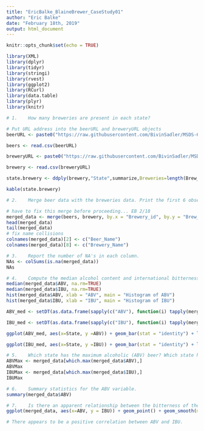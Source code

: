 ```yaml
---
title: "EricBalke_BlaineBrewer_CaseStudy01"
author: "Eric Balke"
date: "February 18th, 2019"
output: html_document
---
```

  
  ```r
knitr::opts_chunk$set(echo = TRUE)
```

```r
library(XML)
library(dplyr)
library(tidyr)
library(stringi)
library(rvest)
library(ggplot2)
library(RCurl)
library(data.table)
library(plyr)
library(knitr)

# 1.	How many breweries are present in each state?

# Put URL address into the beerURL and breweryURL objects
beerURL <- paste0("https://raw.githubusercontent.com/BivinSadler/MSDS-6306-Doing-Data-Science/master/Unit%207/Beers.csv")

beers <- read.csv(beerURL)

breweryURL <- paste0("https://raw.githubusercontent.com/BivinSadler/MSDS-6306-Doing-Data-Science/master/Unit%207/Breweries.csv")

brewery <- read.csv(breweryURL)

state.brewery <- ddply(brewery,"State",summarize,Breweries=length(Brew_ID))

kable(state.brewery)

# 2.	Merge beer data with the breweries data. Print the first 6 observations and the last six observations to check the merged file.

# have to fix this merge before proceeding... EB 2/18
merged_data <- merge(beers, brewery, by.x = "Brewery_id", by.y = "Brew_ID")
head(merged_data)
tail(merged_data)
# fix name collisions
colnames(merged_data)[2] <- c("Beer_Name")
colnames(merged_data)[8] <- c("Brewery_Name")

# 3.	Report the number of NA's in each column.
NAs <- colSums(is.na(merged_data))
NAs

# 4.	Compute the median alcohol content and international bitterness unit for each state. Plot a bar chart to compare.
median(merged_data$ABV, na.rm=TRUE)
median(merged_data$IBU, na.rm=TRUE)
hist(merged_data$ABV, xlab = "ABV", main = "Histogram of ABV")
hist(merged_data$IBU, xlab = "IBU", main = "Histogram of IBU")

ABV_med <- setDT(as.data.frame(sapply(c("ABV"), function(i) tapply(merged_data[[i]], merged_data$State, median, na.rm=TRUE))), keep.rownames = "State")[]

IBU_med <- setDT(as.data.frame(sapply(c("IBU"), function(i) tapply(merged_data[[i]], merged_data$State, median, na.rm=TRUE))), keep.rownames = "State")[]

ggplot(ABV_med, aes(x=State, y =ABV)) + geom_bar(stat = "identity") + labs(x="State",y="ABV") + ggtitle("Median ABV by State") + theme(plot.title = element_text(hjust = 0.5)) + theme(axis.text=element_text(size=5))

ggplot(IBU_med, aes(x=State, y =IBU)) + geom_bar(stat = "identity") + labs(x="State",y="IBU") + ggtitle("Median IBU by State") + theme(plot.title = element_text(hjust = 0.5)) + theme(axis.text=element_text(size=5))

# 5.	Which state has the maximum alcoholic (ABV) beer? Which state has the most bitter (IBU) beer?
ABVMax <- merged_data[which.max(merged_data$ABV),]
ABVMax
IBUMax <- merged_data[which.max(merged_data$IBU),]
IBUMax

# 6.	Summary statistics for the ABV variable.
summary(merged_data$ABV)

# 7.	Is there an apparent relationship between the bitterness of the beer and its alcoholic content? Draw a scatter plot.
ggplot(merged_data, aes(x=ABV, y = IBU)) + geom_point() + geom_smooth(method="lm", se=TRUE, fullrange=FALSE, level=0.95, linetype="dashed", color="darkred", fill="blue")

# There appears to be a positive correlation between ABV and IBU.

```

